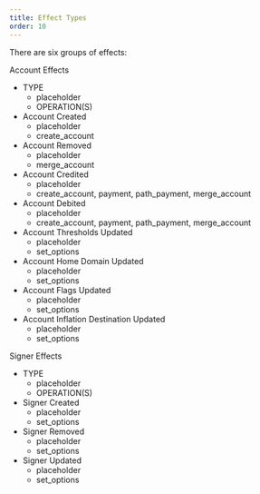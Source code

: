 ```yaml
---
title: Effect Types
order: 10
---
```



There are six groups of effects:

Account Effects

<AttributeTable>

- TYPE
  - placeholder
  - OPERATION(S)
- Account Created
  - placeholder
  - create_account
- Account Removed
  - placeholder
  - merge_account
- Account Credited
  - placeholder
  - create_account, payment, path_payment, merge_account
- Account Debited
  - placeholder
  - create_account, payment, path_payment, merge_account
- Account Thresholds Updated
  - placeholder
  - set_options
- Account Home Domain Updated
  - placeholder
  - set_options
- Account Flags Updated
  - placeholder
  - set_options
- Account Inflation Destination Updated
  - placeholder
  - set_options

</AttributeTable>

Signer Effects

<AttributeTable>

- TYPE
  - placeholder
  - OPERATION(S)
- Signer Created
  - placeholder
  - set_options
- Signer Removed
  - placeholder
  - set_options
- Signer Updated
  - placeholder
  - set_options

</AttributeTable>